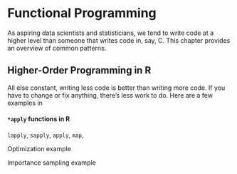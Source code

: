 # Functional Programming

As aspiring data scientists and statisticians, we tend to write code at a higher level than someone that writes code in, say, C. This chapter provides an overview of common patterns.

## Higher-Order  Programming in R

All else constant, writing less code is better than writing more code. If you have to change or fix anything, there's less work to do. Here are a few examples in 


#### `*apply` functions in R

`lapply`, `sapply`, `apply`, `map`, 

Optimization example

Importance sampling example

